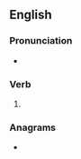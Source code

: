 ==English==

===Pronunciation===
* {{IPA|en|/ˈdɹaʊzɪz/}}

===Verb===
{{head|en|verb form}}

# {{en-third-person singular of|drowse}}

===Anagrams===
* {{anagrams|en|a=deorssw|Sowders|dowress|dowsers|swordes}}